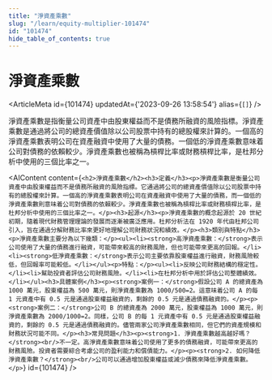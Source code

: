 ```yaml
---
title: "淨資產乘數"
slug: "/learn/equity-multiplier-101474"
id: "101474"
hide_table_of_contents: true
---
```



# 淨資產乘數

<ArticleMeta id={101474} updatedAt={'2023-09-26 13:58:54'} alias={`[]`} />
<div className='border-solid border-b border-t-0 my-4 border-[var(--ifm-color-gray-300)]' />

淨資產乘數是指衡量公司資產中由股東權益而不是債務所融資的風險指標。淨資產乘數是通過將公司的總資產價值除以公司股票中持有的總股權來計算的。一個高的淨資產乘數表明公司在資產融資中使用了大量的債務。一個低的淨資產乘數意味着公司對債務的依賴較少。淨資產乘數也被稱為槓桿比率或財務槓桿比率，是杜邦分析中使用的三個比率之一。

<AIContent content={`<h2>淨資產乘數</h2><h3>定義</h3><p>淨資產乘數是衡量公司資產中由股東權益而不是債務所融資的風險指標。它通過將公司的總資產價值除以公司股票中持有的總股權來計算。一個高的淨資產乘數表明公司在資產融資中使用了大量的債務，而一個低的淨資產乘數則意味着公司對債務的依賴較少。淨資產乘數也被稱為槓桿比率或財務槓桿比率，是杜邦分析中使用的三個比率之一。</p><h3>起源</h3><p>淨資產乘數的概念起源於 20 世紀初期，隨着現代財務管理理論的發展而逐漸被廣泛應用。杜邦分析法在 1920 年代由杜邦公司引入，旨在通過分解財務比率來更好地理解公司財務狀況和績效。</p><h3>類別與特點</h3><p>淨資產乘數主要分為以下幾類：</p><ul><li><strong>高淨資產乘數：</strong>表示公司使用了大量的債務進行融資，可能帶來較高的財務風險，但也可能帶來更高的回報。</li><li><strong>低淨資產乘數：</strong>表示公司主要依靠股東權益進行融資，財務風險較低，但回報率可能較低。</li></ul><p>特點：</p><ul><li>反映公司財務結構的穩定性。</li><li>幫助投資者評估公司財務風險。</li><li>在杜邦分析中用於評估公司整體績效。</li></ul><h3>具體案例</h3><p><strong>案例一：</strong>假設公司 A 的總資產為 1000 萬元，股東權益為 500 萬元，則淨資產乘數為 1000/500=2。這意味着公司 A 的每 1 元資產中有 0.5 元是通過股東權益融資的，剩餘的 0.5 元是通過債務融資的。</p><p><strong>案例二：</strong>公司 B 的總資產為 2000 萬元，股東權益為 1000 萬元，則淨資產乘數為 2000/1000=2。同樣，公司 B 的每 1 元資產中有 0.5 元是通過股東權益融資的，剩餘的 0.5 元是通過債務融資的。儘管兩家公司淨資產乘數相同，但它們的資產規模和財務狀況可能不同。</p><h3>常見問題</h3><p><strong>1. 淨資產乘數越高越好嗎？</strong><br/>不一定。高淨資產乘數意味着公司使用了更多的債務融資，可能帶來更高的財務風險。投資者需要綜合考慮公司的盈利能力和償債能力。</p><p><strong>2. 如何降低淨資產乘數？</strong><br/>公司可以通過增加股東權益或減少債務來降低淨資產乘數。</p>`} id={101474} />
